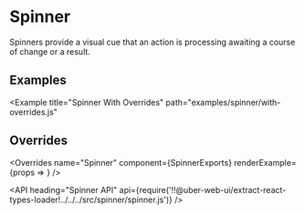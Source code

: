 <!--
Copyright (c) 2018 Uber Technologies, Inc.

This source code is licensed under the MIT license found in the
LICENSE file in the root directory of this source tree.
-->





# Spinner

Spinners provide a visual cue that an action is processing awaiting a course of change or a result.

## Examples

<Example title="Spinner Basic Usage" path="examples/spinner/basic.js">
  <SpinnerBasic />
</Example>

<Example title="Spinner Changed Size" path="examples/spinner/with-size.js">
  <SpinnerWithSize />
</Example>

<Example
  title="Spinner With Overrides"
  path="examples/spinner/with-overrides.js"
>
  <SpinnerWithOverrides />
</Example>

## Overrides

<Overrides
  name="Spinner"
  component={SpinnerExports}
  renderExample={props => <Spinner overrides={props.overrides} />}
/>

<API
  heading="Spinner API"
  api={require('!!@uber-web-ui/extract-react-types-loader!../../../src/spinner/spinner.js')}
/>
